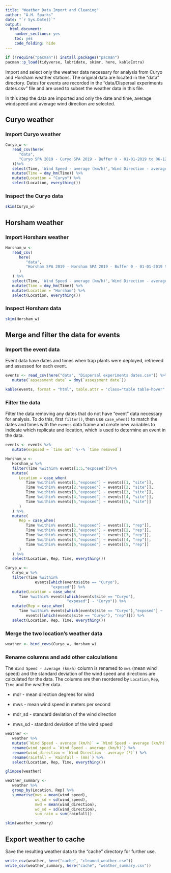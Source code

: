 ```yaml
---
title: "Weather Data Import and Cleaning"
author: "A.H. Sparks"
date: "`r Sys.Date()`"
output:
  html_document:
    number_sections: yes
    toc: yes
    code_folding: hide
---
```


```r
if (!require("pacman")) install.packages("pacman")
pacman::p_load(tidyverse, lubridate, skimr, here, kableExtra)
```

Import and select only the weather data necessary for analysis from Curyo and Horsham weather stations.
The original data are located in the "data" directory.
Dates for events are recorded in the "data/Dispersal experiments dates.csv" file and are used to subset the weather data in this file.

In this step the data are imported and only the date and time, average windspeed and average wind direction are selected.

## Curyo weather

### Import Curyo weather

```r
Curyo_w <-
   read_csv(here(
      "data",
      "Curyo SPA 2019 - Curyo SPA 2019 - Buffer 0 - 01-01-2019 to 06-12-2019.csv"
   ))%>%
   select(Time, 'Wind Speed - average (km/h)','Wind Direction - average (º)', "Rainfall - (mm)") %>%
   mutate(Time = dmy_hm(Time)) %>%
   mutate(Location = "Curyo") %>%
   select(Location, everything())
```

### Inspect the Curyo data

```r
skim(Curyo_w)
```

## Horsham weather

### Import Horsham weather

```r
Horsham_w <-
   read_csv(
      here(
         "data",
         "Horsham SPA 2019 - Horsham SPA 2019 - Buffer 0 - 01-01-2019 to 06-12-2019.csv"
      )
   ) %>% 
   select(Time, 'Wind Speed - average (km/h)','Wind Direction - average (º)', "Rainfall - (mm)") %>%
   mutate(Time = dmy_hm(Time)) %>%
   mutate(Location = "Horsham") %>%
   select(Location, everything())
```

### Inspect Horsham data

```r
skim(Horsham_w)
```

## Merge and filter the data for events

### Import the event data

Event data have dates and times when trap plants were deployed, retrieved and assessed for each event.

```r
events <- read_csv(here("data", "Dispersal experiments dates.csv")) %>% 
   mutate(`assessment date` = dmy(`assessment date`))

kable(events, format = "html", table.attr = 'class="table table-hover"')
```



### Filter the data

Filter the data removing any dates that do not have "event" data necessary for analysis.
To do this, first `filter()`, then use `case_when()` to match the dates and times with the `events` data frame and create new variables to indicate which replicate and location, which is used to determine an event in the data.

```r
events <- events %>% 
   mutate(exposed = `time out` %--% `time removed`)

Horsham_w <-
   Horsham_w %>%
   filter(Time %within% events[1:5,"exposed"])%>%
   mutate(
      Location = case_when(
         Time %within% events[1,"exposed"] ~ events[[1, "site"]],
         Time %within% events[2,"exposed"] ~ events[[2, "site"]],
         Time %within% events[3,"exposed"] ~ events[[3, "site"]],
         Time %within% events[4,"exposed"] ~ events[[4, "site"]],
         Time %within% events[5,"exposed"] ~ events[[5, "site"]]
      )
   ) %>%
   mutate(
      Rep = case_when(
         Time %within% events[1,"exposed"] ~ events[[1, "rep"]],
         Time %within% events[2,"exposed"] ~ events[[2, "rep"]],
         Time %within% events[3,"exposed"] ~ events[[3, "rep"]],
         Time %within% events[4,"exposed"] ~ events[[4, "rep"]],
         Time %within% events[5,"exposed"] ~ events[[5, "rep"]]
      )
   ) %>%
   select(Location, Rep, Time, everything())

Curyo_w <-
   Curyo_w %>%
   filter(Time %within% 
             events[which(events$site == "Curyo"),
                    "exposed"]) %>%
   mutate(Location = case_when(
      Time %within% events[which(events$site == "Curyo"),
                           "exposed"] ~ "Curyo")) %>%
   mutate(Rep = case_when(
      Time %within% events[which(events$site == "Curyo"),"exposed"] ~
         events[[which(events$site == "Curyo"), "rep"]])) %>%
   select(Location, Rep, Time, everything())
```

### Merge the two location's weather data

```r
weather <- bind_rows(Curyo_w, Horsham_w)
```

### Rename columns and add other calculations

The `Wind Speed - average (km/h)` column is renamed to `mws` (mean wind speed) and the standard deviation of the wind speed and directions are calculated for the data.
The columns are then reordered by `Location`, `Rep`, `Time` and the weather data.

* mdr - mean direction degrees for wind

* mws - mean wind speed in meters per second

* mdr_sd - standard deviation of the wind direction

* mws_sd - standard deviation of the wind speed

```r
weather <- 
   weather %>% 
   mutate(`Wind Speed - average (km/h)` = `Wind Speed - average (km/h)`/3.6) %>% # changing to meters per second
   rename(wind_speed = `Wind Speed - average (km/h)`) %>% 
   rename(wind_direction = `Wind Direction - average (º)`) %>%
   rename(rainfall = `Rainfall - (mm)`) %>%
   select(Location, Rep, Time, everything())

glimpse(weather)
```

```r
weather_summary <- 
   weather %>%
   group_by(Location, Rep) %>%
   summarise(mws = mean(wind_speed),
             ws_sd = sd(wind_speed),
             mwd = mean(wind_direction),
             wd_sd = sd(wind_direction),
             sum_rain = sum(rainfall)) 

skim(weather_summary)
```



## Export weather to cache

Save the resulting weather data to the "cache" directory for further use.

```r
write_csv(weather, here("cache", "cleaned_weather.csv"))
write_csv(weather_summary, here("cache", "weather_summary.csv"))
```
